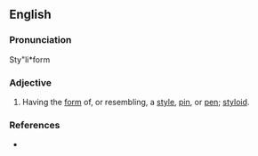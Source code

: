 ==English==

===Pronunciation===
Sty"li*form

===Adjective===
{{en-adj|-}}

# {{anatomy}} Having the [[form]] of, or resembling, a [[style]], [[pin]], or [[pen]]; [[styloid]]. 

===References===
*{{R:Webster 1913}}